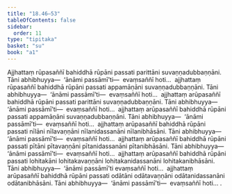 ```yaml
---
title: "18.46–53"
tableOfContents: false
sidebar:
  order: 11
type: "tipitaka"
basket: "su"
book: "a1"
---
```



<DynamicBreadcrumb />

<Division number="427–434" book="a1" bookNo="15">

<Paragraph number="449" book="a1">
Ajjhattaṃ rūpasaññī bahiddhā rūpāni passati parittāni suvaṇṇadubbaṇṇāni. Tāni abhibhuyya—  ‘ānāmi passāmī’ti—  evaṃsaññī hoti…  ajjhattaṃ rūpasaññī bahiddhā rūpāni passati appamāṇāni suvaṇṇadubbaṇṇāni. Tāni abhibhuyya—  ‘ānāmi passāmī’ti—  evaṃsaññī hoti…  ajjhattaṃ arūpasaññī bahiddhā rūpāni passati parittāni suvaṇṇadubbaṇṇāni. Tāni abhibhuyya—  ‘ānāmi passāmī’ti—  evaṃsaññī hoti…  ajjhattaṃ arūpasaññī bahiddhā rūpāni passati appamāṇāni suvaṇṇadubbaṇṇāni. Tāni abhibhuyya—  ‘ānāmi passāmī’ti—  evaṃsaññī hoti…  ajjhattaṃ arūpasaññī bahiddhā rūpāni passati nīlāni nīlavaṇṇāni nīlanidassanāni nīlanibhāsāni. Tāni abhibhuyya—  ‘ānāmi passāmī’ti—  evaṃsaññī hoti…  ajjhattaṃ arūpasaññī bahiddhā rūpāni passati pītāni pītavaṇṇāni pītanidassanāni pītanibhāsāni. Tāni abhibhuyya—  ‘ānāmi passāmī’ti—  evaṃsaññī hoti…  ajjhattaṃ arūpasaññī bahiddhā rūpāni passati lohitakāni lohitakavaṇṇāni lohitakanidassanāni lohitakanibhāsāni. Tāni abhibhuyya—  ‘ānāmi passāmī’ti evaṃsaññī hoti…  ajjhattaṃ arūpasaññī bahiddhā rūpāni passati odātāni odātavaṇṇāni odātanidassanāni odātanibhāsāni. Tāni abhibhuyya—  ‘ānāmi passāmī’ti—  evaṃsaññī hoti… .
</Paragraph>
</Division>